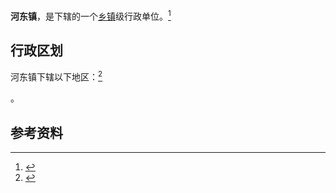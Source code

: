 {{中国乡级行政区|15/02/02/100/000}}

'''河东镇'''，是{{PRC admin/fullname|15/02/02/100/000|3}}下辖的一个[[乡镇|乡镇]]级行政单位。<ref>{{PRC admin/ref sgc|{{PRC admin/parent|15/02/02/100/000}}}}</ref>

== 行政区划 ==

河东镇下辖以下地区：<ref>{{PRC admin/ref sgc|15/02/02/100/000}}</ref>

{{PRC admin/children|15/02/02/100/000}}。

== 参考资料 ==

{{reflist}}

{{行政区划小作品}}
{{PRC admin/navcat|15/02/02/100/000}}